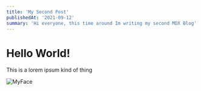 ```yaml
---
title: 'My Second Post'
publishedAt: '2021-09-12'
summary: 'Hi everyone, this time around Im writing my second MDX Blog'
---
```


# Hello World!
This is a lorem ipsum kind of thing

<Image
  alt="MyFace"
  src="/images/profile.jpg"
  width={700}
  height={700}
  />
